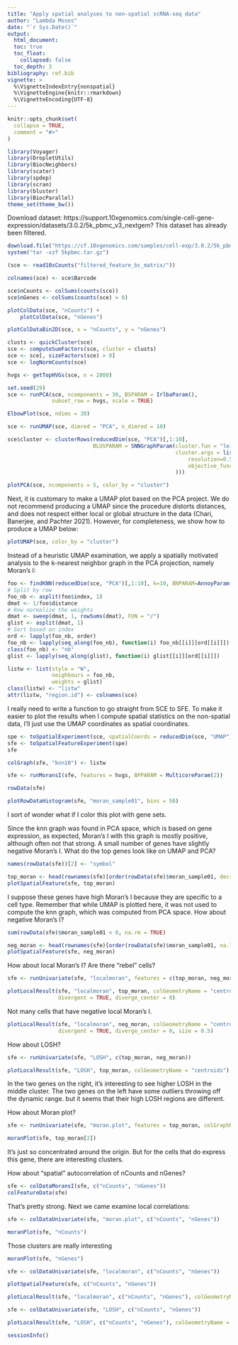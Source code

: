 ```yaml
---
title: "Apply spatial analyses to non-spatial scRNA-seq data"
author: "Lambda Moses"
date: "`r Sys.Date()`"
output: 
  html_document:
  toc: true
  toc_float:
    collapsed: false
  toc_depth: 3
bibliography: ref.bib
vignette: >
  %\VignetteIndexEntry{nonspatial}
  %\VignetteEngine{knitr::rmarkdown}
  %\VignetteEncoding{UTF-8}
---
```


```r
knitr::opts_chunk$set(
  collapse = TRUE,
  comment = "#>"
)
```

```r
library(Voyager)
library(DropletUtils)
library(BiocNeighbors)
library(scater)
library(spdep)
library(scran)
library(bluster)
library(BiocParallel)
theme_set(theme_bw())
```

Download dataset: https://support.10xgenomics.com/single-cell-gene-expression/datasets/3.0.2/5k_pbmc_v3_nextgem? This dataset has already been filtered.
```r
download.file("https://cf.10xgenomics.com/samples/cell-exp/3.0.2/5k_pbmc_v3_nextgem/5k_pbmc_v3_nextgem_filtered_feature_bc_matrix.tar.gz", destfile = "5kpbmc.tar.gz", quiet = TRUE)
system("tar -xzf 5kpbmc.tar.gz")
```

```r
(sce <- read10xCounts("filtered_feature_bc_matrix/"))
```

```r
colnames(sce) <- sce$Barcode
```

```r
sce$nCounts <- colSums(counts(sce))
sce$nGenes <- colSums(counts(sce) > 0)
```

```r
plotColData(sce, "nCounts") +
    plotColData(sce, "nGenes")
```

```r
plotColDataBin2D(sce, x = "nCounts", y = "nGenes")
```

```r
clusts <- quickCluster(sce)
sce <- computeSumFactors(sce, cluster = clusts)
sce <- sce[, sizeFactors(sce) > 0]
sce <- logNormCounts(sce)
```

```r
hvgs <- getTopHVGs(sce, n = 2000)
```

```r
set.seed(29)
sce <- runPCA(sce, ncomponents = 30, BSPARAM = IrlbaParam(),
              subset_row = hvgs, scale = TRUE)
```

```r
ElbowPlot(sce, ndims = 30)
```

```r
sce <- runUMAP(sce, dimred = "PCA", n_dimred = 10)
```

```r
sce$cluster <- clusterRows(reducedDim(sce, "PCA")[,1:10],
                           BLUSPARAM = SNNGraphParam(cluster.fun = "leiden",
                                                     cluster.args = list(
                                                         resolution=0.5,
                                                         objective_function = "modularity"
                                                     )))
```

```r
plotPCA(sce, ncomponents = 5, color_by = "cluster")
```

Next, it is customary to make a UMAP plot based on the PCA project. We do not recommend producing a UMAP since the procedure distorts distances, and does not respect either local or global structure in the data (Chari, Banerjee, and Pachter 2021). However, for completeness, we show how to produce a UMAP below:
```r
plotUMAP(sce, color_by = "cluster")
```

Instead of a heuristic UMAP examination, we apply a spatially motivated analysis to the k-nearest neighbor graph in the PCA projection, namely Moran's I:
```r
foo <- findKNN(reducedDim(sce, "PCA")[,1:10], k=10, BNPARAM=AnnoyParam())
# Split by row
foo_nb <- asplit(foo$index, 1)
dmat <- 1/foo$distance
# Row normalize the weights
dmat <- sweep(dmat, 1, rowSums(dmat), FUN = "/")
glist <- asplit(dmat, 1)
# Sort based on index
ord <- lapply(foo_nb, order)
foo_nb <- lapply(seq_along(foo_nb), function(i) foo_nb[[i]][ord[[i]]])
class(foo_nb) <- "nb"
glist <- lapply(seq_along(glist), function(i) glist[[i]][ord[[i]]])

listw <- list(style = "W",
              neighbours = foo_nb,
              weights = glist)
class(listw) <- "listw"
attr(listw, "region.id") <- colnames(sce)
```

I really need to write a function to go straight from SCE to SFE. To make it easier to plot the results when I compute spatial statistics on the non-spatial data, I'll just use the UMAP coordinates as spatial coordinates.
```r
spe <- toSpatialExperiment(sce, spatialCoords = reducedDim(sce, "UMAP"))
sfe <- toSpatialFeatureExperiment(spe)
sfe
```

```r
colGraph(sfe, "knn10") <- listw
```

```r
sfe <- runMoransI(sfe, features = hvgs, BPPARAM = MulticoreParam(2))
```

```r
rowData(sfe)
```

```r
plotRowDataHistogram(sfe, "moran_sample01", bins = 50)
```

I sort of wonder what if I color this plot with gene sets. 

Since the knn graph was found in PCA space, which is based on gene expression, as expected, Moran's I with this graph is mostly positive, although often not that strong. A small number of genes have slightly negative Moran's I. What do the top genes look like on UMAP and PCA?

```r
names(rowData(sfe))[2] <- "symbol"
```

```r
top_moran <- head(rownames(sfe)[order(rowData(sfe)$moran_sample01, decreasing = TRUE)], 4)
plotSpatialFeature(sfe, top_moran)
```

I suppose these genes have high Moran's I because they are specific to a cell type. Remember that while UMAP is plotted here, it was not used to compute the knn graph, which was computed from PCA space. How about negative Moran's I?

```r
sum(rowData(sfe)$moran_sample01 < 0, na.rm = TRUE)
```

```r
neg_moran <- head(rownames(sfe)[order(rowData(sfe)$moran_sample01, na.last = NA)], 4)
plotSpatialFeature(sfe, neg_moran)
```

How about local Moran's I? Are there "rebel" cells?
```r
sfe <- runUnivariate(sfe, "localmoran", features = c(top_moran, neg_moran))
```

```r
plotLocalResult(sfe, "localmoran", top_moran, colGeometryName = "centroids", 
                divergent = TRUE, diverge_center = 0)
```

Not many cells that have negative local Moran's I. 

```r
plotLocalResult(sfe, "localmoran", neg_moran, colGeometryName = "centroids", 
                divergent = TRUE, diverge_center = 0, size = 0.5)
```

How about LOSH?

```r
sfe <- runUnivariate(sfe, "LOSH", c(top_moran, neg_moran))
```

```r
plotLocalResult(sfe, "LOSH", top_moran, colGeometryName = "centroids")
```

In the two genes on the right, it's interesting to see higher LOSH in the middle cluster. The two genes on the left have some outliers throwing off the dynamic range. but it seems that their high LOSH regions are different.

How about Moran plot?

```r
sfe <- runUnivariate(sfe, "moran.plot", features = top_moran, colGraphName = "knn10")
```

```r
moranPlot(sfe, top_moran[2])
```

It's just so concentrated around the origin. But for the cells that do express this gene, there are interesting clusters.

How about "spatial" autocorrelation of nCounts and nGenes?
```r
sfe <- colDataMoransI(sfe, c("nCounts", "nGenes"))
colFeatureData(sfe)
```

That's pretty strong. Next we came examine local correlations: 

```r
sfe <- colDataUnivariate(sfe, "moran.plot", c("nCounts", "nGenes"))
```

```r
moranPlot(sfe, "nCounts")
```

Those clusters are really interesting

```r
moranPlot(sfe, "nGenes")
```

```r
sfe <- colDataUnivariate(sfe, "localmoran", c("nCounts", "nGenes"))
```

```r
plotSpatialFeature(sfe, c("nCounts", "nGenes"))
```

```r
plotLocalResult(sfe, "localmoran", c("nCounts", "nGenes"), colGeometryName = "centroids")
```

```r
sfe <- colDataUnivariate(sfe, "LOSH", c("nCounts", "nGenes"))
```

```r
plotLocalResult(sfe, "LOSH", c("nCounts", "nGenes"), colGeometryName = "centroids")
```

```r
sessionInfo()
```

